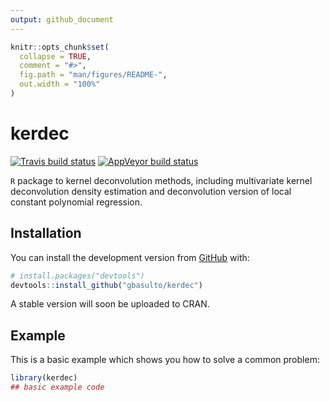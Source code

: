 ```yaml
---
output: github_document
---
```


<!-- README.md is generated from README.Rmd. Please edit that file -->

```r
knitr::opts_chunk$set(
  collapse = TRUE,
  comment = "#>",
  fig.path = "man/figures/README-",
  out.width = "100%"
)
```
# kerdec

<!-- badges: start -->
[![Travis build status](https://travis-ci.org/gbasulto/kerdec.svg?branch=master)](https://travis-ci.org/gbasulto/kerdec)
[![AppVeyor build status](https://ci.appveyor.com/api/projects/status/github/gbasulto/kerdec?branch=master&svg=true)](https://ci.appveyor.com/project/gbasulto/kerdec)
<!-- badges: end -->

`R` package to kernel deconvolution methods, including multivariate kernel deconvolution density estimation and deconvolution version of local constant polynomial regression.

## Installation

<!-- You can install the released version of kerdec from [CRAN](https://CRAN.R-project.org) with: -->

<!-- ``` r -->
<!-- install.packages("kerdec") -->
<!-- ``` -->

You can install the development version from [GitHub](https://github.com/) with:

``` r
# install.packages("devtools")
devtools::install_github("gbasulto/kerdec")
```

A stable version will soon be uploaded to CRAN.

## Example

This is a basic example which shows you how to solve a common problem:

```r
library(kerdec)
## basic example code
```

